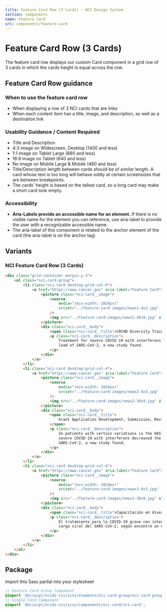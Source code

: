 ```yaml
---
title: Feature Card Row (3 Cards) - NCI Design System
section: components
name: Feature Card
url: components/feature-card
---
```


# Feature Card Row (3 Cards)

The feature card row displays our custom Card component in a grid row of 3 cards in which the cards height is equal across the row.

## Feature Card Row guidance

### When to use the feature card row

- When displaying a row of 3 NCI cards that are links
- When each content item has a title, image, and description, as well as a destination link

### Usability Guidance / Content Required

- Title and Description
- 4:3 image on Widescreen, Desktop (1400 and less)
- 1:1 image on Tablet Large (880 and less)
- 16:9 image on Tablet (640 and less)
- No image on Mobile Large & Mobile (480 and less)
- Title/Description length between cards should be of _similar_ length. A card whose text is too long will behave oddly at certain screensizes that are between breakpoints.
- The cards' height is based on the tallest card, so a long card may make a short card look empty.

### Accessibility

- **Aria-Labels provide an accessible name for an element.** If there is no visible name for the element you can reference, use aria-label to provide the user with a recognizable accessible name.
- The aria-label of this component is related to the anchor element of the card (the aria-label is on the anchor tag)

## Variants

### NCI Feature Card Row (3 Cards)

```html
<div class="grid-container margin-y-3">
	<ul class="nci-card-group">
		<li class="nci-card desktop:grid-col-4">
			<a href="https://www.cancer.gov" aria-label="Feature Card">
				<picture class="nci-card__image">
					<source
						media="(min-width: 1024px)"
						srcset="../feature-card-images/news1-4x3.jpg"
					/>
					<img src="../feature-card-images/news1-16x9.jpg" alt="News Image 1" />
				</picture>
				<div class="nci-card__body">
					<span class="nci-card__title">CRCHD Diversity Training</span>
					<p class="nci-card__description">
						Treatment for severe COVID-19 with interferons decreased the viral
						load of SARS-CoV-2, a new study found.
					</p>
				</div>
			</a>
		</li>
		<li class="nci-card desktop:grid-col-4">
			<a href="https://www.cancer.gov" aria-label="Feature Card">
				<picture class="nci-card__image">
					<source
						media="(min-width: 1024px)"
						srcset="../feature-card-images/news2-4x3.jpg"
					/>
					<img src="../feature-card-images/news2-16x9.jpg" alt="News Image 2" />
				</picture>
				<div class="nci-card__body">
					<span class="nci-card__title">
						Grant Application Development, Submission, Review, & Award
					</span>
					<p class="nci-card__description">
						In patients with certain variations in the OAS1 gene, treatment for
						severe COVID-19 with interferons decreased the viral load of
						SARS-CoV-2, a new study found.
					</p>
				</div>
			</a>
		</li>
		<li class="nci-card desktop:grid-col-4">
			<a href="https://www.cancer.gov" aria-label="Feature Card">
				<picture class="nci-card__image">
					<source
						media="(min-width: 1024px)"
						srcset="../feature-card-images/news3-4x3.jpg"
					/>
					<img src="../feature-card-images/news3-16x9.jpg" alt="News Image 3" />
				</picture>
				<div class="nci-card__body">
					<span class="nci-card__title">Capacitación en diversidad CRCHD</span>
					<p class="nci-card__description">
						El tratamiento para la COVID-19 grave con interferones disminuyó la
						carga viral del SARS-CoV-2, según encontró un nuevo estudio.
					</p>
				</div>
			</a>
		</li>
	</ul>
</div>
```

## Package

Import this Sass partial into your stylesheet

```scss
// Feature Card Group Component
@import '@nciocpl/ncids-css/scss/elements/nci-card-group/nci-card-group';
// Single Card Component
@import '@nciocpl/ncids-css/scss/components/nci-card/nci-card';
```
